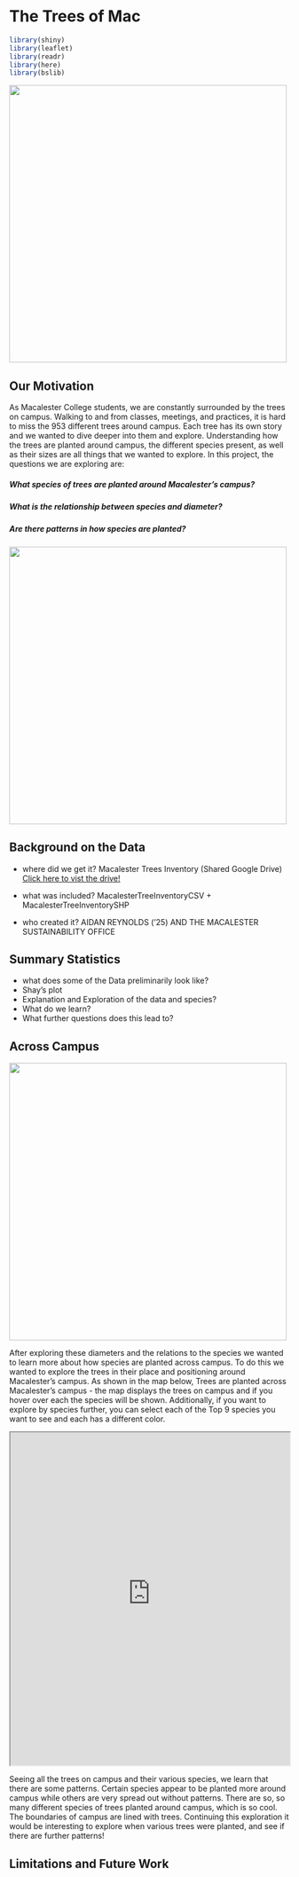 # The Trees of Mac {.unnumbered}

```r
library(shiny)
library(leaflet)
library(readr)
library(here)
library(bslib)
```

<img src="Picture1.jpeg" height="500px"/>

## Our Motivation

As Macalester College students, we are constantly surrounded by the trees on campus.
Walking to and from classes, meetings, and practices, it is hard to miss the 953 different trees around campus.
Each tree has its own story and we wanted to dive deeper into them and explore.
Understanding how the trees are planted around campus, the different species present, as well as their sizes are all things that we wanted to explore.
In this project, the questions we are exploring are:

##### ***What species of trees are planted around Macalester's campus?***

##### ***What is the relationship between species and diameter?***

##### ***Are there patterns in how species are planted?***

<img src="Picture2.jpeg" height="500px"/>

## Background on the Data

-   where did we get it?
Macalester Trees Inventory (Shared Google Drive) 
[Click here to vist the drive!](https://drive.google.com/drive/folders/1R1wIvCI6M_NHC9bqVe05kCE2zAmcreSM)

-   what was included?
MacalesterTreeInventoryCSV + MacalesterTreeInventorySHP

-   who created it?
AIDAN REYNOLDS (‘25) AND THE MACALESTER SUSTAINABILITY OFFICE 

## Summary Statistics

-   what does some of the Data preliminarily look like?
-   Shay's plot 
-   Explanation and Exploration of the data and species?
-   What do we learn?
-   What further questions does this lead to?

## Across Campus

<img src="Picture3.jpeg" height="500px"/>

After exploring these diameters and the relations to the species we wanted to learn more about how species are planted across campus.
To do this we wanted to explore the trees in their place and positioning around Macalester's campus.
As shown in the map below, Trees are planted across Macalester's campus - the map displays the trees on campus and if you hover over each the species will be shown.
Additionally, if you want to explore by species further, you can select each of the Top 9 species you want to see and each has a different color.

::: center
<iframe src="https://idsmac-aersog--pair.shinyapps.io/trees/" width="100%" height="600px">

</iframe>
:::

Seeing all the trees on campus and their various species, we learn that there are some patterns.
Certain species appear to be planted more around campus while others are very spread out without patterns.
There are so, so many different species of trees planted around campus, which is so cool.
The boundaries of campus are lined with trees.
Continuing this exploration it would be interesting to explore when various trees were planted, and see if there are further patterns!

## Limitations and Future Work 
